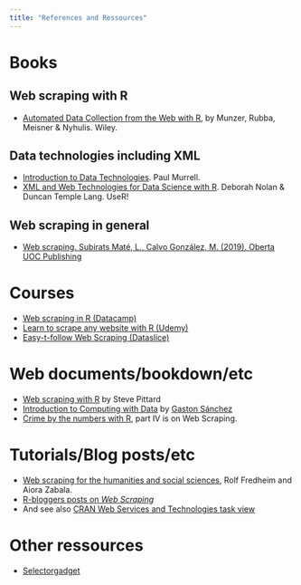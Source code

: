 ```yaml
---
title: "References and Ressources"
---
```


# Books

## Web scraping with R

- [Automated Data Collection from the Web with R](http://www.r-datacollection.com/), by Munzer, Rubba, Meisner & Nyhulis. Wiley.

## Data technologies including XML

- [Introduction to Data Technologies](https://www.stat.auckland.ac.nz/~paul/ItDT/itdt-2013-03-26.pdf). Paul Murrell.
- [XML and Web Technologies for Data Science with R](https://link.springer.com/book/10.1007/978-1-4614-7900-0#toc). Deborah Nolan & Duncan Temple Lang. UseR!

## Web scraping in general

- [Web scraping. Subirats Maté, L., Calvo González, M. (2019). Oberta UOC Publishing]()


# Courses
- [Web scraping in R (Datacamp)](https://www.datacamp.com/courses/web-scraping-in-r)
- [Learn to scrape any website with R (Udemy)](https://www.udemy.com/course/scrape-any-website-with-r/)
- [Easy-t-follow Web Scraping (Dataslice)](https://www.youtube.com/playlist?list=PLr5uaPu5L7xLEclrT0-2TWAz5FTkfdUiW)


# Web documents/bookdown/etc

- [Web scraping with R](https://steviep42.github.io/webscraping/book/) by Steve Pittard
- [Introduction to Computing with Data](https://www.gastonsanchez.com/intro2cwd/) by [Gaston Sánchez](https://www.gastonsanchez.com/)
- [Crime by the numbers with R](https://crimebythenumbers.com/), part IV is on Web Scraping.

# Tutorials/Blog posts/etc

- [Web scraping for the humanities and social sciences](http://quantifyingmemory.blogspot.co.uk/2014/02/web-scraping-basics.html), Rolf Fredheim and Aiora Zabala.
- [R-bloggers posts on *Web Scraping*](http://www.r-bloggers.com/?s=web+scraping)
- And see also [CRAN Web Services and Technologies task view](https://cran.r-project.org/web/views/WebTechnologies.html)

# Other ressources

- [Selectorgadget](https://rvest.tidyverse.org/articles/selectorgadget.html)


